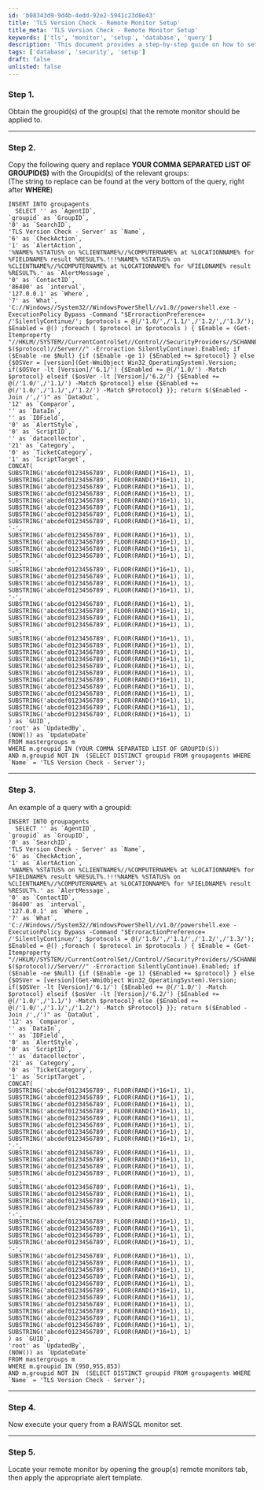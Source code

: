```yaml
---
id: 'b08343d9-9d4b-4edd-92e2-5941c23d8e43'
title: 'TLS Version Check - Remote Monitor Setup'
title_meta: 'TLS Version Check - Remote Monitor Setup'
keywords: ['tls', 'monitor', 'setup', 'database', 'query']
description: 'This document provides a step-by-step guide on how to set up a remote monitor for checking TLS versions within specified groups in your database. It includes obtaining group IDs, modifying SQL queries, and executing them to establish the monitor.'
tags: ['database', 'security', 'setup']
draft: false
unlisted: false
---
```

### Step 1.
Obtain the groupid(s) of the group(s) that the remote monitor should be applied to.

---

### Step 2.
Copy the following query and replace **YOUR COMMA SEPARATED LIST OF GROUPID(S)** with the Groupid(s) of the relevant groups:  
(The string to replace can be found at the very bottom of the query, right after **WHERE**)

```
INSERT INTO groupagents 
  SELECT '' as `AgentID`,
`groupid` as `GroupID`,
'0' as `SearchID`,
'TLS Version Check - Server' as `Name`,
'6' as `CheckAction`,
'1' as `AlertAction`,
'%NAME% %STATUS% on %CLIENTNAME%//%COMPUTERNAME% at %LOCATIONNAME% for %FIELDNAME% result %RESULT%.!!!%NAME% %STATUS% on %CLIENTNAME%//%COMPUTERNAME% at %LOCATIONNAME% for %FIELDNAME% result %RESULT%.' as `AlertMessage`,
'0' as `ContactID`,
'86400' as `interval`,
'127.0.0.1' as `Where`,
'7' as `What`,
'C://Windows//System32//WindowsPowerShell//v1.0//powershell.exe -ExecutionPolicy Bypass -Command "$ErroractionPreference= /'SilentlyContinue/'; $protocols = @(/'1.0/',/'1.1/',/'1.2/',/'1.3/'); $Enabled = @() ;foreach ( $protocol in $protocols ) { $Enable = (Get-Itemproperty "//HKLM//SYSTEM//CurrentControlSet//Control//SecurityProviders//SCHANNEL//Protocols//TLS $($protocol)//Server//" -Erroraction SilentlyContinue).Enabled; if ($Enable -ne $Null) {if ($Enable -ge 1) {$Enabled += $protocol} } else {$OSVer = [version](Get-WmiObject Win32_OperatingSystem).Version; if($OSVer -lt [Version]/'6.1/') {$Enabled += @(/'1.0/') -Match $protocol} elseif ($osVer -lt [Version]/'6.2/') {$Enabled += @(/'1.0/',/'1.1/') -Match $protocol} else {$Enabled += @(/'1.0/',/'1.1/',/'1.2/') -Match $Protocol} }}; return $($Enabled -Join /',/')" as `DataOut`,
'12' as `Comparor`,
'' as `DataIn`,
'' as `IDField`,
'0' as `AlertStyle`,
'0' as `ScriptID`,
'' as `datacollector`,
'21' as `Category`,
'0' as `TicketCategory`,
'1' as `ScriptTarget`,
CONCAT(
SUBSTRING('abcdef0123456789', FLOOR(RAND()*16+1), 1),
SUBSTRING('abcdef0123456789', FLOOR(RAND()*16+1), 1),
SUBSTRING('abcdef0123456789', FLOOR(RAND()*16+1), 1),
SUBSTRING('abcdef0123456789', FLOOR(RAND()*16+1), 1),
SUBSTRING('abcdef0123456789', FLOOR(RAND()*16+1), 1),
SUBSTRING('abcdef0123456789', FLOOR(RAND()*16+1), 1),
SUBSTRING('abcdef0123456789', FLOOR(RAND()*16+1), 1),
SUBSTRING('abcdef0123456789', FLOOR(RAND()*16+1), 1),
'-',
SUBSTRING('abcdef0123456789', FLOOR(RAND()*16+1), 1),
SUBSTRING('abcdef0123456789', FLOOR(RAND()*16+1), 1),
SUBSTRING('abcdef0123456789', FLOOR(RAND()*16+1), 1),
SUBSTRING('abcdef0123456789', FLOOR(RAND()*16+1), 1),
'-',
SUBSTRING('abcdef0123456789', FLOOR(RAND()*16+1), 1),
SUBSTRING('abcdef0123456789', FLOOR(RAND()*16+1), 1),
SUBSTRING('abcdef0123456789', FLOOR(RAND()*16+1), 1),
SUBSTRING('abcdef0123456789', FLOOR(RAND()*16+1), 1),
'-',
SUBSTRING('abcdef0123456789', FLOOR(RAND()*16+1), 1),
SUBSTRING('abcdef0123456789', FLOOR(RAND()*16+1), 1),
SUBSTRING('abcdef0123456789', FLOOR(RAND()*16+1), 1),
SUBSTRING('abcdef0123456789', FLOOR(RAND()*16+1), 1),
'-',
SUBSTRING('abcdef0123456789', FLOOR(RAND()*16+1), 1),
SUBSTRING('abcdef0123456789', FLOOR(RAND()*16+1), 1),
SUBSTRING('abcdef0123456789', FLOOR(RAND()*16+1), 1),
SUBSTRING('abcdef0123456789', FLOOR(RAND()*16+1), 1),
SUBSTRING('abcdef0123456789', FLOOR(RAND()*16+1), 1),
SUBSTRING('abcdef0123456789', FLOOR(RAND()*16+1), 1),
SUBSTRING('abcdef0123456789', FLOOR(RAND()*16+1), 1),
SUBSTRING('abcdef0123456789', FLOOR(RAND()*16+1), 1),
SUBSTRING('abcdef0123456789', FLOOR(RAND()*16+1), 1),
SUBSTRING('abcdef0123456789', FLOOR(RAND()*16+1), 1),
SUBSTRING('abcdef0123456789', FLOOR(RAND()*16+1), 1),
SUBSTRING('abcdef0123456789', FLOOR(RAND()*16+1), 1)
) as `GUID`,
'root' as `UpdatedBy`,
(NOW()) as `UpdateDate`
FROM mastergroups m
WHERE m.groupid IN (YOUR COMMA SEPARATED LIST OF GROUPID(S))
AND m.groupid NOT IN  (SELECT DISTINCT groupid FROM groupagents WHERE `Name` = 'TLS Version Check - Server');
```

---

### Step 3.
An example of a query with a groupid:

```
INSERT INTO groupagents 
  SELECT '' as `AgentID`,
`groupid` as `GroupID`,
'0' as `SearchID`,
'TLS Version Check - Server' as `Name`,
'6' as `CheckAction`,
'1' as `AlertAction`,
'%NAME% %STATUS% on %CLIENTNAME%//%COMPUTERNAME% at %LOCATIONNAME% for %FIELDNAME% result %RESULT%.!!!%NAME% %STATUS% on %CLIENTNAME%//%COMPUTERNAME% at %LOCATIONNAME% for %FIELDNAME% result %RESULT%.' as `AlertMessage`,
'0' as `ContactID`,
'86400' as `interval`,
'127.0.0.1' as `Where`,
'7' as `What`,
'C://Windows//System32//WindowsPowerShell//v1.0//powershell.exe -ExecutionPolicy Bypass -Command "$ErroractionPreference= /'SilentlyContinue/'; $protocols = @(/'1.0/',/'1.1/',/'1.2/',/'1.3/'); $Enabled = @() ;foreach ( $protocol in $protocols ) { $Enable = (Get-Itemproperty "//HKLM//SYSTEM//CurrentControlSet//Control//SecurityProviders//SCHANNEL//Protocols//TLS $($protocol)//Server//" -Erroraction SilentlyContinue).Enabled; if ($Enable -ne $Null) {if ($Enable -ge 1) {$Enabled += $protocol} } else {$OSVer = [version](Get-WmiObject Win32_OperatingSystem).Version; if($OSVer -lt [Version]/'6.1/') {$Enabled += @(/'1.0/') -Match $protocol} elseif ($osVer -lt [Version]/'6.2/') {$Enabled += @(/'1.0/',/'1.1/') -Match $protocol} else {$Enabled += @(/'1.0/',/'1.1/',/'1.2/') -Match $Protocol} }}; return $($Enabled -Join /',/')" as `DataOut`,
'12' as `Comparor`,
'' as `DataIn`,
'' as `IDField`,
'0' as `AlertStyle`,
'0' as `ScriptID`,
'' as `datacollector`,
'21' as `Category`,
'0' as `TicketCategory`,
'1' as `ScriptTarget`,
CONCAT(
SUBSTRING('abcdef0123456789', FLOOR(RAND()*16+1), 1),
SUBSTRING('abcdef0123456789', FLOOR(RAND()*16+1), 1),
SUBSTRING('abcdef0123456789', FLOOR(RAND()*16+1), 1),
SUBSTRING('abcdef0123456789', FLOOR(RAND()*16+1), 1),
SUBSTRING('abcdef0123456789', FLOOR(RAND()*16+1), 1),
SUBSTRING('abcdef0123456789', FLOOR(RAND()*16+1), 1),
SUBSTRING('abcdef0123456789', FLOOR(RAND()*16+1), 1),
SUBSTRING('abcdef0123456789', FLOOR(RAND()*16+1), 1),
'-',
SUBSTRING('abcdef0123456789', FLOOR(RAND()*16+1), 1),
SUBSTRING('abcdef0123456789', FLOOR(RAND()*16+1), 1),
SUBSTRING('abcdef0123456789', FLOOR(RAND()*16+1), 1),
SUBSTRING('abcdef0123456789', FLOOR(RAND()*16+1), 1),
'-',
SUBSTRING('abcdef0123456789', FLOOR(RAND()*16+1), 1),
SUBSTRING('abcdef0123456789', FLOOR(RAND()*16+1), 1),
SUBSTRING('abcdef0123456789', FLOOR(RAND()*16+1), 1),
SUBSTRING('abcdef0123456789', FLOOR(RAND()*16+1), 1),
'-',
SUBSTRING('abcdef0123456789', FLOOR(RAND()*16+1), 1),
SUBSTRING('abcdef0123456789', FLOOR(RAND()*16+1), 1),
SUBSTRING('abcdef0123456789', FLOOR(RAND()*16+1), 1),
SUBSTRING('abcdef0123456789', FLOOR(RAND()*16+1), 1),
'-',
SUBSTRING('abcdef0123456789', FLOOR(RAND()*16+1), 1),
SUBSTRING('abcdef0123456789', FLOOR(RAND()*16+1), 1),
SUBSTRING('abcdef0123456789', FLOOR(RAND()*16+1), 1),
SUBSTRING('abcdef0123456789', FLOOR(RAND()*16+1), 1),
SUBSTRING('abcdef0123456789', FLOOR(RAND()*16+1), 1),
SUBSTRING('abcdef0123456789', FLOOR(RAND()*16+1), 1),
SUBSTRING('abcdef0123456789', FLOOR(RAND()*16+1), 1),
SUBSTRING('abcdef0123456789', FLOOR(RAND()*16+1), 1),
SUBSTRING('abcdef0123456789', FLOOR(RAND()*16+1), 1),
SUBSTRING('abcdef0123456789', FLOOR(RAND()*16+1), 1),
SUBSTRING('abcdef0123456789', FLOOR(RAND()*16+1), 1),
SUBSTRING('abcdef0123456789', FLOOR(RAND()*16+1), 1)
) as `GUID`,
'root' as `UpdatedBy`,
(NOW()) as `UpdateDate`
FROM mastergroups m
WHERE m.groupid IN (950,955,853)
AND m.groupid NOT IN  (SELECT DISTINCT groupid FROM groupagents WHERE `Name` = 'TLS Version Check - Server');
```

---

### Step 4.
Now execute your query from a RAWSQL monitor set.

---

### Step 5.
Locate your remote monitor by opening the group(s) remote monitors tab, then apply the appropriate alert template.












